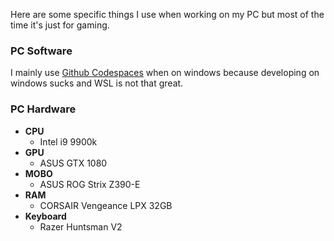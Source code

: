 Here are some specific things I use when working on my PC but most of the time it's just for gaming.


### PC Software
I mainly use <a href="https://github.com/features/codespaces" target="_blank">Github Codespaces</a> when on windows because developing on windows sucks and WSL is not that great.

### PC Hardware
- **CPU** 
  - Intel i9 9900k
- **GPU**
  - ASUS GTX 1080
- **MOBO**
  - ASUS ROG Strix Z390-E
- **RAM**
  - CORSAIR Vengeance LPX 32GB
- **Keyboard**
  - Razer Huntsman V2